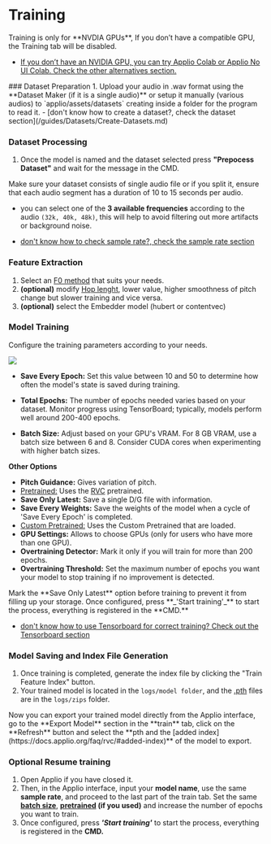 # Training


<Callout type="warning" emoji="⚠️">
  Training is only for **NVDIA GPUs**, If you don’t have a compatible GPU, the Training tab will be disabled.
</Callout>

- [If you don’t have an NVIDIA GPU, you can try Applio Colab or Applio No UI Colab. Check the other alternatives section.](/get-started/Alternatives.md)


<Steps>
 ### Dataset Preparation
 1. Upload your audio in .wav format using the **Dataset Maker (if it is a single audio)** or setup it manually (various audios) to `applio/assets/datasets` creating inside a folder for the program to read it.
 - [don't know how to create a dataset?, check the dataset section](/guides/Datasets/Create-Datasets.md)

 ### Dataset Processing
 1. Once the model is named and the dataset selected press **"Prepocess Dataset"** and wait for the message in the CMD.
  
<Callout type="info" emoji="ℹ️">
  Make sure your dataset consists of single audio file or if you split it, ensure that each audio segment has a duration of 10 to 15 seconds per audio.
</Callout>

 - you can select one of the **3 available frequencies** according to the audio `(32k, 40k, 48k)`, this will help to avoid filtering out more artifacts or background noise.

 - [don't know how to check sample rate?, check the sample rate section](/guides/Datasets/Sample-Rate.md)

 ### Feature Extraction
 1. Select an [F0 method](https://docs.applio.org/faq/rvc/#f0-extraction-methods) that suits your needs.
 2. **(optional)** modify [Hop lenght](https://docs.applio.org/get-started/inferencing/#advanced-settings), lower value, higher smoothness of pitch change but slower training and vice versa.
 3. **(optional)** select the Embedder model (hubert or contentvec)

 
 ### Model Training
 Configure the training parameters according to your needs.

 ![](/Training-Example.png)


 - **Save Every Epoch:** Set this value between 10 and 50 to determine how often the model's state is saved during training.

 - **Total Epochs:** The number of epochs needed varies based on your dataset. Monitor progress using TensorBoard; typically, models perform well around 200-400 epochs.

 -  **Batch Size:** Adjust based on your GPU's VRAM. For 8 GB VRAM, use a batch size between 6 and 8. Consider CUDA cores when experimenting with higher batch sizes.

 **Other Options**

   - **Pitch Guidance:** Gives variation of pitch.
   - [Pretrained:](https://docs.applio.org/faq/rvc/#pretrained) Uses the [RVC](https://docs.applio.org/faq/rvc/#what-is-rvc) pretrained.
   - **Save Only Latest:** Save a single D/G file with information.
   - **Save Every Weights:** Save the weights of the model when a cycle of 'Save Every Epoch' is completed.
   - [Custom Pretrained:](/get-started/pretrained.md) Uses the Custom Pretrained that are loaded.
   - **GPU Settings:** Allows to choose GPUs (only for users who have more than one GPU).
   - **Overtraining Detector:** Mark it only if you will train for more than 200 epochs.
   - **Overtraining Threshold:** Set the maximum number of epochs you want your model to stop training if no improvement is detected.

<Callout type="info" emoji="ℹ️">
  Mark the **Save Only Latest** option before training to prevent it from filling up your storage.
</Callout> 
 Once configured, press **_'Start training'_** to start the process, everything is registered in the **CMD.**

 - [don't know how to use Tensorboard for correct training? Check out the Tensorboard section](/get-started/tensorboard.md)
 ### Model Saving and Index File Generation
 1. Once training is completed, generate the index file by clicking the "Train Feature Index" button.
 2. Your trained model is located in the `logs/model folder`, and the [.pth](https://docs.applio.org/faq/rvc/#pth) files are in the `logs/zips` folder.

<Callout type="info" emoji="ℹ️">
 Now you can export your trained model directly from the Applio interface, go to the **Export Model** section in the **train** tab, click on the **Refresh** button and select the **pth and the [added index](https://docs.applio.org/faq/rvc/#added-index)** of the model to export.
</Callout>

 ### Optional Resume training
 1. Open Applio if you have closed it.
 2. Then, in the Applio interface, input your **model name**, use the same **sample rate**, and proceed to the last part of the train tab. Set the same **[batch size](https://docs.applio.org/faq/rvc/#batch-size)**, **[pretrained](https://docs.applio.org/get-started/pretrained/#how-to-use-pretraineds) (if you used)** and increase the number of epochs you want to train.
 3. Once configured, press **_'Start training'_** to start the process, everything is registered in the **CMD.**
</Steps>